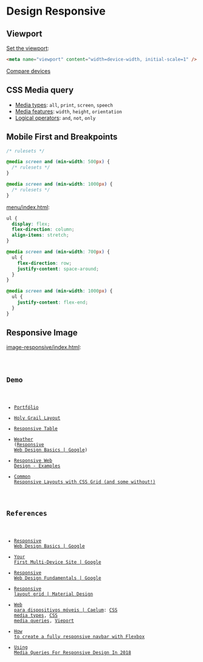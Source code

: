 
# Design Responsive

## Viewport

[Set the viewport](https://developers.google.com/web/fundamentals/design-and-ux/responsive/#set-the-viewport):

```html
<meta name="viewport" content="width=device-width, initial-scale=1" />
```

[Compare devices](https://www.mydevice.io)

## CSS Media query

- [Media types](https://developer.mozilla.org/en-US/docs/Web/CSS/@media#Media_types): `all`, `print`, `screen`, `speech`
- [Media features](https://developer.mozilla.org/en-US/docs/Web/CSS/@media#Media_features): `width`, `height`, `orientation`
- [Logical operators](https://developer.mozilla.org/en-US/docs/Web/CSS/@media#Logical_operators): `and`, `not`, `only`

## Mobile First and Breakpoints

```css
/* rulesets */

@media screen and (min-width: 500px) {
  /* rulesets */
}

@media screen and (min-width: 1000px) {
  /* rulesets */
}
```

[menu/index.html](/codes/design-responsive/menu/index.html):

```css
ul {
  display: flex;
  flex-direction: column;
  align-items: stretch;
}

@media screen and (min-width: 700px) {
  ul {
    flex-direction: row;
    justify-content: space-around;
  }
}

@media screen and (min-width: 1000px) {
  ul {
    justify-content: flex-end;
  }
}
```

## Responsive Image

[image-responsive/index.html](/codes/design-responsive/image-responsive/index.html):

<Code src="/codes/design-responsive/image-responsive/index.html" lang="html" />

## Demo

- [Portfólio](portfolio/)
- [Holy Grail Layout](holy-grail-layout/)
- [Responsive Table](table-responsive/index.html)
- [Weather](https://googlesamples.github.io/web-fundamentals/fundamentals/design-and-ux/responsive/weather-2.html) ([Responsive Web Design Basics \| Google](https://developers.google.com/web/fundamentals/design-and-ux/responsive/))
- [Responsive Web Design - Examples](https://responsivedesign.is/examples/)
- [Common Responsive Layouts with CSS Grid (and some without!)](https://medium.com/samsung-internet-dev/common-responsive-layouts-with-css-grid-and-some-without-245a862f48df)

## References

- [Responsive Web Design Basics \| Google](https://developers.google.com/web/fundamentals/design-and-ux/responsive/)
- [Your First Multi-Device Site \| Google](https://developers.google.com/web/fundamentals/codelabs/your-first-multi-screen-site/)
- [Responsive Web Design Fundamentals \| Google](https://udacity.com/course/responsive-web-design-fundamentals--ud893)
- [Responsive layout grid \| Material Design](https://material.io/design/layout/responsive-layout-grid.html)
- [Web para dispositivos móveis \| Caelum](https://www.caelum.com.br/apostila-html-css-javascript/web-para-dispositivos-moveis/): [CSS media types](https://www.caelum.com.br/apostila-html-css-javascript/web-para-dispositivos-moveis/#css-media-types), [CSS media queries](https://www.caelum.com.br/apostila-html-css-javascript/web-para-dispositivos-moveis/#css3-media-queries), [Vieport](https://www.caelum.com.br/apostila-html-css-javascript/web-para-dispositivos-moveis/#viewport)
- [How to create a fully responsive navbar with Flexbox](https://medium.freecodecamp.org/how-to-create-a-fully-responsive-navbar-with-flexbox-a4435d175dd3)
- [Using Media Queries For Responsive Design In 2018](https://www.smashingmagazine.com/2018/02/media-queries-responsive-design-2018/?utm_campaign=CSS%2BLayout%2BNews&utm_medium=email&utm_source=CSS_Layout_News_132)
